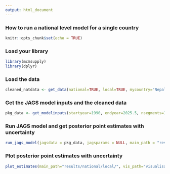 ```yaml
---
output: html_document
---
```


### How to run a national level model for a single country

```r
knitr::opts_chunk$set(echo = TRUE)
```

### Load your library

```r
library(mcmsupply)
library(dplyr)
```

### Load the data 

```r
cleaned_natdata <- get_data(national=TRUE, local=TRUE, mycountry="Nepal", fp2030=TRUE, surveydata_filepath=NULL)
```

### Get the JAGS model inputs and the cleaned data

```r
pkg_data <- get_modelinputs(startyear=1990, endyear=2025.5, nsegments=12, raw_data = cleaned_natdata)

```

### Run JAGS model and get posterior point estimates with uncertainty

```r
run_jags_model(jagsdata = pkg_data, jagsparams = NULL, main_path = "results/national/local/", n_iter = 80000, n_burnin = 10000, n_thin = 35)
```


### Plot posterior point estimates with uncertainty

```r
plot_estimates(main_path="results/national/local/", vis_path="visualisation/national/local/", pkg_data) 
```
